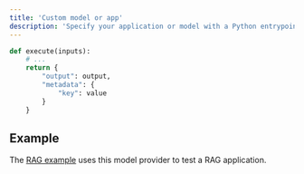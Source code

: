```yaml
---
title: 'Custom model or app'
description: 'Specify your application or model with a Python entrypoint'
---
```




```python
def execute(inputs):
    # ...
    return {
        "output": output,
        "metadata": {
            "key": value
        }
    }
```


## Example

The [RAG example](https://github.com/empirical-run/empirical/tree/main/examples/rag)
uses this model provider to test a RAG application.
